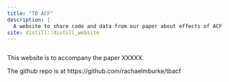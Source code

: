 ```yaml
---
title: "TB ACF"
description: |
  A website to share code and data from our paper about effects of ACF on TB notications in Blantyre
site: distill::distill_website
---
```


```r

```

This website is to accompany the paper XXXXX.

The github repo is at https://github.com/rachaelmburke/tbacf
